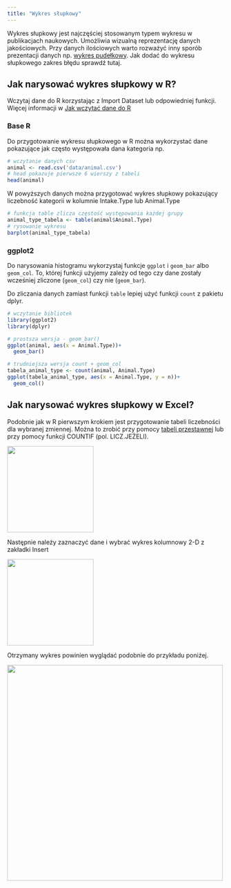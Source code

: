 ```yaml
---
title: "Wykres słupkowy"
---
```


Wykres słupkowy jest najczęściej stosowanym typem wykresu w publikacjach naukowych. Umożliwia wizualną reprezentację danych jakościowych. Przy danych ilościowych warto rozważyć inny sporób prezentacji danych np. [wykres pudełkowy](boxplot.qmd). Jak dodać do wykresu słupkowego zakres błędu sprawdź tutaj.

## Jak narysować wykres słupkowy w R?

Wczytaj dane do R korzystając z Import Dataset lub odpowiedniej funkcji. Więcej informacji w [Jak wczytać dane do R](wczytanie_danych.qmd)

### Base R

Do przygotowanie wykresu słupkowego w R można wykorzystać dane pokazujące jak często występowała dana kategoria np.

```r
# wczytanie danych csv
animal <- read.csv('data/animal.csv')
# head pokazuje pierwsze 6 wierszy z tabeli
head(animal)
```
W powyższych danych można przygotować wykres słupkowy pokazujący liczebność kategorii w kolumnie Intake.Type lub Animal.Type

```r
# funkcja table zlicza częstość występowania każdej grupy
animal_type_tabela <- table(animal$Animal.Type)
# rysowanie wykresu
barplot(animal_type_tabela)
```

### ggplot2

Do narysowania histogramu wykorzystaj funkcje `ggplot` i `geom_bar` albo `geom_col`. To, której funkcji użyjemy zależy od tego czy dane zostały wcześniej zliczone (`geom_col`) czy nie (`geom_bar`).

Do zliczania danych zamiast funkcji `table` lepiej użyć funkcji `count` z pakietu dplyr.

```r
# wczytanie bibliotek
library(ggplot2)
library(dplyr)

# prostsza wersja - geom_bar()
ggplot(animal, aes(x = Animal.Type))+
  geom_bar()

# trudniejsza wersja count + geom_col
tabela_animal_type <- count(animal, Animal.Type)
ggplot(tabela_animal_type, aes(x = Animal.Type, y = n))+
  geom_col()
```

## Jak narysować wykres słupkowy w Excel?

Podobnie jak w R pierwszym krokiem jest przygotowanie tabeli liczebności dla wybranej zmiennej. Można to zrobić przy pomocy [tabeli przestawnej](wczytanie_danych.qmd#tabela-przestawna) lub przy pomocy funkcji COUNTIF (pol. LICZ.JEŻELI).

![](images/excel_screenshots/excel_column3.png){fig-align="center" width="200"}

Następnie należy zaznaczyć dane i wybrać wykres kolumnowy 2-D z zakładki Insert

![](images/excel_screenshots/excel_column1.png){fig-align="center" width="200"}

Otrzymany wykres powinien wyglądać podobnie do przykładu poniżej.

![](images/excel_screenshots/excel_column2.png){fig-align="center" width="500"}

